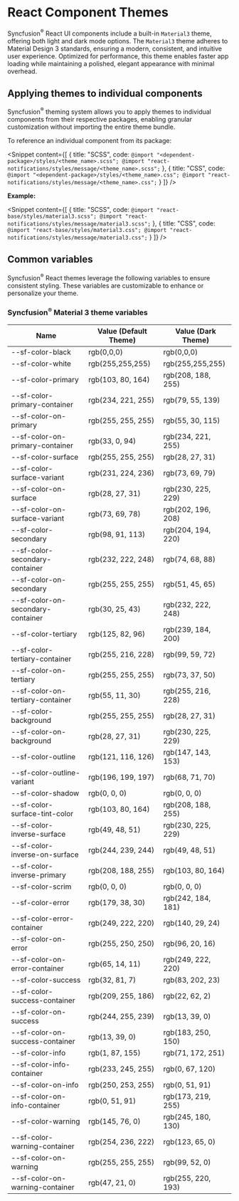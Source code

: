 
<Meta
 title="React components themes | Syncfusion"
 description="React components feature predefined themes with seamless light and dark mode support, offering a modern design system."
/>

# React Component Themes

Syncfusion<sup>®</sup> React UI components include a built-in `Material3` theme, offering both light and dark mode options. The `Material3` theme adheres to Material Design 3 standards, ensuring a modern, consistent, and intuitive user experience. Optimized for performance, this theme enables faster app loading while maintaining a polished, elegant appearance with minimal overhead.

## Applying themes to individual components

Syncfusion<sup>®</sup> theming system allows you to apply themes to individual components from their respective packages, enabling granular customization without importing the entire theme bundle.

To reference an individual component from its package:

<Snippet 
  content={[ 
    { title: "SCSS", code: `@import "<dependent-package>/styles/<theme_name>.scss";
@import "react-notifications/styles/message/<theme_name>.scss";` },
    { title: "CSS", code: `@import "<dependent-package>/styles/<theme_name>.css";
@import "react-notifications/styles/message/<theme_name>.css";` }
  ]} 
/>

**Example:**

<Snippet 
  content={[ 
    { title: "SCSS", code: `@import "react-base/styles/material3.scss";
@import "react-notifications/styles/message/material3.scss";` },
    { title: "CSS", code: `@import "react-base/styles/material3.css";
@import "react-notifications/styles/message/material3.css";` }
  ]} 
/>

## Common variables

Syncfusion<sup>®</sup> React themes leverage the following variables to ensure consistent styling. These variables are customizable to enhance or personalize your theme.

### Syncfusion<sup>®</sup> Material 3 theme variables

<table id="theme-table" role="presentation">
    <thead>
        <tr>
            <th>Name</th>
            <th>Value (Default Theme) </th>
            <th>Value (Dark Theme) </th>
        </tr>
    </thead>
    <tbody>
        <tr>
            <td>--sf-color-black</td>
            <td>
                <span className="circle-color-indicator" style={{ background: 'rgb(0,0,0)' }}></span> rgb(0,0,0)
            </td>
            <td>
                <span className="circle-color-indicator" style={{ background: 'rgb(0,0,0)' }}></span> rgb(0,0,0)
            </td>
        </tr>
        <tr>
            <td>--sf-color-white</td>
            <td>
                <span className="circle-color-indicator" style={{ background: 'rgb(255,255,255)' }}></span> rgb(255,255,255)
            </td>
            <td>
                <span className="circle-color-indicator" style={{ background: 'rgb(255,255,255)' }}></span> rgb(255,255,255)
            </td>
        </tr>
        <tr>
            <td>--sf-color-primary</td>
            <td>
                <span className="circle-color-indicator" style={{ background: 'rgb(103, 80, 164)' }}></span> rgb(103, 80, 164)
            </td>
            <td>
                <span className="circle-color-indicator" style={{ background: 'rgb(208, 188, 255)' }}></span> rgb(208, 188, 255)
            </td>
        </tr>
        <tr>
            <td>--sf-color-primary-container</td>
            <td>
                <span className="circle-color-indicator" style={{ background: 'rgb(234, 221, 255)' }}></span> rgb(234, 221, 255)
            </td>
            <td>
                <span className="circle-color-indicator" style={{ background: 'rgb(79, 55, 139)' }}></span> rgb(79, 55, 139)
            </td>
        </tr>
        <tr>
            <td>--sf-color-on-primary</td>
            <td>
                <span className="circle-color-indicator" style={{ background: 'rgb(255, 255, 255)' }}></span> rgb(255, 255, 255)
            </td>
            <td>
                <span className="circle-color-indicator" style={{ background: 'rgb(55, 30, 115)' }}></span> rgb(55, 30, 115)
            </td>
        </tr>
        <tr>
            <td>--sf-color-on-primary-container</td>
            <td>
                <span className="circle-color-indicator" style={{ background: 'rgb(33, 0, 94)' }}></span> rgb(33, 0, 94)
            </td>
            <td>
                <span className="circle-color-indicator" style={{ background: 'rgb(234, 221, 255)' }}></span> rgb(234, 221, 255)
            </td>
        </tr>
        <tr>
            <td>--sf-color-surface</td>
            <td>
                <span className="circle-color-indicator" style={{ background: 'rgb(255, 255, 255)' }}></span> rgb(255, 255, 255)
            </td>
            <td>
                <span className="circle-color-indicator" style={{ background: 'rgb(28, 27, 31)' }}></span> rgb(28, 27, 31)
            </td>
        </tr>
        <tr>
            <td>--sf-color-surface-variant</td>
            <td>
                <span className="circle-color-indicator" style={{ background: 'rgb(231, 224, 236)' }}></span> rgb(231, 224, 236)
            </td>
            <td>
                <span className="circle-color-indicator" style={{ background: 'rgb(73, 69, 79)' }}></span> rgb(73, 69, 79)
            </td>
        </tr>
        <tr>
            <td>--sf-color-on-surface</td>
            <td>
                <span className="circle-color-indicator" style={{ background: 'rgb(28, 27, 31)' }}></span> rgb(28, 27, 31)
            </td>
            <td>
                <span className="circle-color-indicator" style={{ background: 'rgb(230, 225, 229)' }}></span> rgb(230, 225, 229)
            </td>
        </tr>
        <tr>
            <td>--sf-color-on-surface-variant</td>
            <td>
                <span className="circle-color-indicator" style={{ background: 'rgb(73, 69, 78)' }}></span> rgb(73, 69, 78)
            </td>
            <td>
                <span className="circle-color-indicator" style={{ background: 'rgb(202, 196, 208)' }}></span> rgb(202, 196, 208)
            </td>
        </tr>
        <tr>
            <td>--sf-color-secondary</td>
            <td>
                <span className="circle-color-indicator" style={{ background: 'rgb(98, 91, 113)' }}></span> rgb(98, 91, 113)
            </td>
            <td>
                <span className="circle-color-indicator" style={{ background: 'rgb(204, 194, 220)' }}></span> rgb(204, 194, 220)
            </td>
        </tr>
        <tr>
            <td>--sf-color-secondary-container</td>
            <td>
                <span className="circle-color-indicator" style={{ background: 'rgb(232, 222, 248)' }}></span> rgb(232, 222, 248)
            </td>
            <td>
                <span className="circle-color-indicator" style={{ background: 'rgb(74, 68, 88)' }}></span> rgb(74, 68, 88)
            </td>
        </tr>
        <tr>
            <td>--sf-color-on-secondary</td>
            <td>
                <span className="circle-color-indicator" style={{ background: 'rgb(255, 255, 255)' }}></span> rgb(255, 255, 255)
            </td>
            <td>
                <span className="circle-color-indicator" style={{ background: 'rgb(51, 45, 65)' }}></span> rgb(51, 45, 65)
            </td>
        </tr>
        <tr>
            <td>--sf-color-on-secondary-container</td>
            <td>
                <span className="circle-color-indicator" style={{ background: 'rgb(30, 25, 43)' }}></span> rgb(30, 25, 43)
            </td>
            <td>
                <span className="circle-color-indicator" style={{ background: 'rgb(232, 222, 248)' }}></span> rgb(232, 222, 248)
            </td>
        </tr>
        <tr>
            <td>--sf-color-tertiary</td>
            <td>
                <span className="circle-color-indicator" style={{ background: 'rgb(125, 82, 96)' }}></span> rgb(125, 82, 96)
            </td>
            <td>
                <span className="circle-color-indicator" style={{ background: 'rgb(239, 184, 200)' }}></span> rgb(239, 184, 200)
            </td>
        </tr>
        <tr>
            <td>--sf-color-tertiary-container</td>
            <td>
                <span className="circle-color-indicator" style={{ background: 'rgb(255, 216, 228)' }}></span> rgb(255, 216, 228)
            </td>
            <td>
                <span className="circle-color-indicator" style={{ background: 'rgb(99, 59, 72)' }}></span> rgb(99, 59, 72)
            </td>
        </tr>
        <tr>
            <td>--sf-color-on-tertiary</td>
            <td>
                <span className="circle-color-indicator" style={{ background: 'rgb(255, 255, 255)' }}></span> rgb(255, 255, 255)
            </td>
            <td>
                <span className="circle-color-indicator" style={{ background: 'rgb(73, 37, 50)' }}></span> rgb(73, 37, 50)
            </td>
        </tr>
        <tr>
            <td>--sf-color-on-tertiary-container</td>
            <td>
                <span className="circle-color-indicator" style={{ background: 'rgb(55, 11, 30)' }}></span> rgb(55, 11, 30)
            </td>
            <td>
                <span className="circle-color-indicator" style={{ background: 'rgb(255, 216, 228)' }}></span> rgb(255, 216, 228)
            </td>
        </tr>
        <tr>
            <td>--sf-color-background</td>
            <td>
                <span className="circle-color-indicator" style={{ background: 'rgb(255, 255, 255)' }}></span> rgb(255, 255, 255)
            </td>
            <td>
                <span className="circle-color-indicator" style={{ background: 'rgb(28, 27, 31)' }}></span> rgb(28, 27, 31)
            </td>
        </tr>
        <tr>
            <td>--sf-color-on-background</td>
            <td>
                <span className="circle-color-indicator" style={{ background: 'rgb(28, 27, 31)' }}></span> rgb(28, 27, 31)
            </td>
            <td>
                <span className="circle-color-indicator" style={{ background: 'rgb(230, 225, 229)' }}></span> rgb(230, 225, 229)
            </td>
        </tr>
        <tr>
            <td>--sf-color-outline</td>
            <td>
                <span className="circle-color-indicator" style={{ background: 'rgb(121, 116, 126)' }}></span> rgb(121, 116, 126)
            </td>
            <td>
                <span className="circle-color-indicator" style={{ background: 'rgb(147, 143, 153)' }}></span> rgb(147, 143, 153)
            </td>
        </tr>
        <tr>
            <td>--sf-color-outline-variant</td>
            <td>
                <span className="circle-color-indicator" style={{ background: 'rgb(196, 199, 197)' }}></span> rgb(196, 199, 197)
            </td>
            <td>
                <span className="circle-color-indicator" style={{ background: 'rgb(68, 71, 70)' }}></span> rgb(68, 71, 70)
            </td>
        </tr>
        <tr>
            <td>--sf-color-shadow</td>
            <td>
                <span className="circle-color-indicator" style={{ background: 'rgb(0, 0, 0)' }}></span> rgb(0, 0, 0)
            </td>
            <td>
                <span className="circle-color-indicator" style={{ background: 'rgb(0, 0, 0)' }}></span> rgb(0, 0, 0)
            </td>
        </tr>
        <tr>
            <td>--sf-color-surface-tint-color</td>
            <td>
                <span className="circle-color-indicator" style={{ background: 'rgb(103, 80, 164)' }}></span> rgb(103, 80, 164)
            </td>
            <td>
                <span className="circle-color-indicator" style={{ background: 'rgb(208, 188, 255)' }}></span> rgb(208, 188, 255)
            </td>
        </tr>
        <tr>
            <td>--sf-color-inverse-surface</td>
            <td>
                <span className="circle-color-indicator" style={{ background: 'rgb(49, 48, 51)' }}></span> rgb(49, 48, 51)
            </td>
            <td>
                <span className="circle-color-indicator" style={{ background: 'rgb(230, 225, 229)' }}></span> rgb(230, 225, 229)
            </td>
        </tr>
        <tr>
            <td>--sf-color-inverse-on-surface</td>
            <td>
                <span className="circle-color-indicator" style={{ background: 'rgb(244, 239, 244)' }}></span> rgb(244, 239, 244)
            </td>
            <td>
                <span className="circle-color-indicator" style={{ background: 'rgb(49, 48, 51)' }}></span> rgb(49, 48, 51)
            </td>
        </tr>
        <tr>
            <td>--sf-color-inverse-primary</td>
            <td>
                <span className="circle-color-indicator" style={{ background: 'rgb(208, 188, 255)' }}></span> rgb(208, 188, 255)
            </td>
            <td>
                <span className="circle-color-indicator" style={{ background: 'rgb(103, 80, 164)' }}></span> rgb(103, 80, 164)
            </td>
        </tr>
        <tr>
            <td>--sf-color-scrim</td>
            <td>
                <span className="circle-color-indicator" style={{ background: 'rgb(0, 0, 0)' }}></span> rgb(0, 0, 0)
            </td>
            <td>
                <span className="circle-color-indicator" style={{ background: 'rgb(0, 0, 0)' }}></span> rgb(0, 0, 0)
            </td>
        </tr>
        <tr>
            <td>--sf-color-error</td>
            <td>
                <span className="circle-color-indicator" style={{ background: 'rgb(179, 38, 30)' }}></span> rgb(179, 38, 30)
            </td>
            <td>
                <span className="circle-color-indicator" style={{ background: 'rgb(242, 184, 181)' }}></span> rgb(242, 184, 181)
            </td>
        </tr>
        <tr>
            <td>--sf-color-error-container</td>
            <td>
                <span className="circle-color-indicator" style={{ background: 'rgb(249, 222, 220)' }}></span> rgb(249, 222, 220)
            </td>
            <td>
                <span className="circle-color-indicator" style={{ background: 'rgb(140, 29, 24)' }}></span> rgb(140, 29, 24)
            </td>
        </tr>
        <tr>
            <td>--sf-color-on-error</td>
            <td>
                <span className="circle-color-indicator" style={{ background: 'rgb(255, 250, 250)' }}></span> rgb(255, 250, 250)
            </td>
            <td>
                <span className="circle-color-indicator" style={{ background: 'rgb(96, 20, 16)' }}></span> rgb(96, 20, 16)
            </td>
        </tr>
        <tr>
            <td>--sf-color-on-error-container</td>
            <td>
                <span className="circle-color-indicator" style={{ background: 'rgb(65, 14, 11)' }}></span> rgb(65, 14, 11)
            </td>
            <td>
                <span className="circle-color-indicator" style={{ background: 'rgb(249, 222, 220)' }}></span> rgb(249, 222, 220)
            </td>
        </tr>
        <tr>
            <td>--sf-color-success</td>
            <td>
                <span className="circle-color-indicator" style={{ background: 'rgb(32, 81, 7)' }}></span> rgb(32, 81, 7)
            </td>
            <td>
                <span className="circle-color-indicator" style={{ background: 'rgb(83, 202, 23)' }}></span> rgb(83, 202, 23)
            </td>
        </tr>
        <tr>
            <td>--sf-color-success-container</td>
            <td>
                <span className="circle-color-indicator" style={{ background: 'rgb(209, 255, 186)' }}></span> rgb(209, 255, 186)
            </td>
            <td>
                <span className="circle-color-indicator" style={{ background: 'rgb(22, 62, 2)' }}></span> rgb(22, 62, 2)
            </td>
        </tr>
        <tr>
            <td>--sf-color-on-success</td>
            <td>
                <span className="circle-color-indicator" style={{ background: 'rgb(244, 255, 239)' }}></span> rgb(244, 255, 239)
            </td>
            <td>
                <span className="circle-color-indicator" style={{ background: 'rgb(13, 39, 0)' }}></span> rgb(13, 39, 0)
            </td>
        </tr>
        <tr>
            <td>--sf-color-on-success-container</td>
            <td>
                <span className="circle-color-indicator" style={{ background: 'rgb(13, 39, 0)' }}></span> rgb(13, 39, 0)
            </td>
            <td>
                <span className="circle-color-indicator" style={{ background: 'rgb(183, 250, 150)' }}></span> rgb(183, 250, 150)
            </td>
        </tr>
        <tr>
            <td>--sf-color-info</td>
            <td>
                <span className="circle-color-indicator" style={{ background: 'rgb(1, 87, 155)' }}></span> rgb(1, 87, 155)
            </td>
            <td>
                <span className="circle-color-indicator" style={{ background: 'rgb(71, 172, 251)' }}></span> rgb(71, 172, 251)
            </td>
        </tr>
        <tr>
            <td>--sf-color-info-container</td>
            <td>
                <span className="circle-color-indicator" style={{ background: 'rgb(233, 245, 255)' }}></span> rgb(233, 245, 255)
            </td>
            <td>
                <span className="circle-color-indicator" style={{ background: 'rgb(0, 67, 120)' }}></span> rgb(0, 67, 120)
            </td>
        </tr>
        <tr>
            <td>--sf-color-on-info</td>
            <td>
                <span className="circle-color-indicator" style={{ background: 'rgb(250, 253, 255)' }}></span> rgb(250, 253, 255)
            </td>
            <td>
                <span className="circle-color-indicator" style={{ background: 'rgb(0, 51, 91)' }}></span> rgb(0, 51, 91)
            </td>
        </tr>
        <tr>
            <td>--sf-color-on-info-container</td>
            <td>
                <span className="circle-color-indicator" style={{ background: 'rgb(0, 51, 91)' }}></span> rgb(0, 51, 91)
            </td>
            <td>
                <span className="circle-color-indicator" style={{ background: 'rgb(173, 219, 255)' }}></span> rgb(173, 219, 255)
            </td>
        </tr>
        <tr>
            <td>--sf-color-warning</td>
            <td>
                <span className="circle-color-indicator" style={{ background: 'rgb(145, 76, 0)' }}></span> rgb(145, 76, 0)
            </td>
            <td>
                <span className="circle-color-indicator" style={{ background: 'rgb(245, 180, 130)' }}></span> rgb(245, 180, 130)
            </td>
        </tr>
        <tr>
            <td>--sf-color-warning-container</td>
            <td>
                <span className="circle-color-indicator" style={{ background: 'rgb(254, 236, 222)' }}></span> rgb(254, 236, 222)
            </td>
            <td>
                <span className="circle-color-indicator" style={{ background: 'rgb(123, 65, 0)' }}></span> rgb(123, 65, 0)
            </td>
        </tr>
        <tr>
            <td>--sf-color-on-warning</td>
            <td>
                <span className="circle-color-indicator" style={{ background: 'rgb(255, 255, 255)' }}></span> rgb(255, 255, 255)
            </td>
            <td>
                <span className="circle-color-indicator" style={{ background: 'rgb(99, 52, 0)' }}></span> rgb(99, 52, 0)
            </td>
        </tr>
        <tr>
            <td>--sf-color-on-warning-container</td>
            <td>
                <span className="circle-color-indicator" style={{ background: 'rgb(47, 21, 0)' }}></span> rgb(47, 21, 0)
            </td>
            <td>
                <span className="circle-color-indicator" style={{ background: 'rgb(255, 220, 193)' }}></span> rgb(255, 220, 193)
            </td>
        </tr>
    </tbody>
</table>

